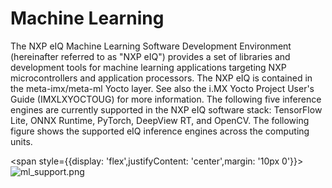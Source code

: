 # Machine Learning
The NXP eIQ Machine Learning Software Development Environment (hereinafter referred to as "NXP
eIQ") provides a set of libraries and development tools for machine learning applications targeting NXP
microcontrollers and application processors. The NXP eIQ is contained in the meta-imx/meta-ml Yocto layer.
See also the i.MX Yocto Project User's Guide (IMXLXYOCTOUG) for more information.
The following five inference engines are currently supported in the NXP eIQ software stack: TensorFlow Lite,
ONNX Runtime, PyTorch, DeepView RT, and OpenCV. The following figure shows the supported eIQ inference
engines across the computing units.

<span style={{display: 'flex',justifyContent: 'center',margin: '10px 0'}}>![ml_support.png](/img/k1/ml/ml_support.png)</span>